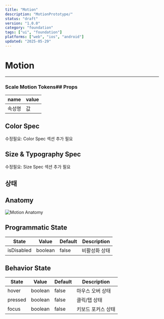 ```yaml
---
title: "Motion"
description: "MotionPrototype/"
status: "draft"
version: "1.0.0"
category: "foundation"
tags: ["ui", "foundation"]
platforms: ["web", "ios", "android"]
updated: "2025-05-29"
---
```


# Motion

---

### Scale Motion Tokens## Props

| name | value |
| --- | --- |
| 속성명 | 값 |

## Color Spec

수정필요: Color Spec 섹션 추가 필요

## Size & Typography Spec

수정필요: Size Spec 섹션 추가 필요

## 상태

## Anatomy

![Motion Anatomy](/images/components/motion/states/motion-anatomy.jpg)

## Programmatic State

| State | Value | Default | Description |
| --- | --- | --- | --- |
| isDisabled | boolean | false | 비활성화 상태 |

## Behavior State

| State | Value | Default | Description |
| --- | --- | --- | --- |
| hover | boolean | false | 마우스 오버 상태 |
| pressed | boolean | false | 클릭/탭 상태 |
| focus | boolean | false | 키보드 포커스 상태 |

